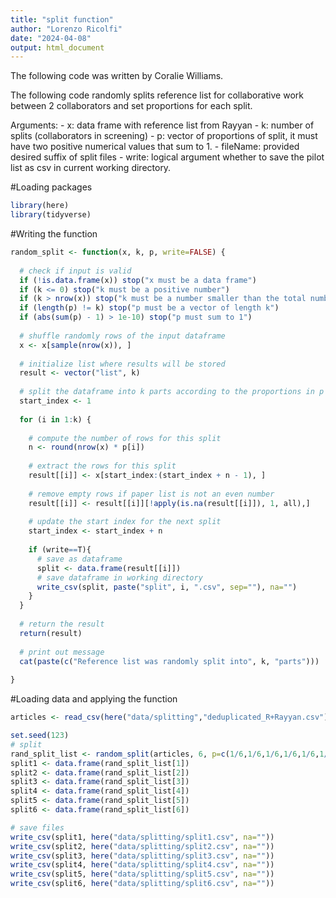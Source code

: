 ```yaml
---
title: "split function"
author: "Lorenzo Ricolfi"
date: "2024-04-08"
output: html_document
---
```


The following code was written by Coralie Williams.

The following code randomly splits reference list for collaborative work between 2 collaborators and set proportions for each split.

Arguments: 
- x: data frame with reference list from Rayyan
- k: number of splits (collaborators in screening)
- p: vector of proportions of split, it must have two positive numerical values that sum to 1. 
- fileName: provided desired suffix of split files
- write: logical argument whether to save the pilot list as csv in current working directory.

#Loading packages
```r
library(here)
library(tidyverse)
```

#Writing the function
```r
random_split <- function(x, k, p, write=FALSE) {
  
  # check if input is valid
  if (!is.data.frame(x)) stop("x must be a data frame")
  if (k <= 0) stop("k must be a positive number")
  if (k > nrow(x)) stop("k must be a number smaller than the total number of entries in the dataframe")
  if (length(p) != k) stop("p must be a vector of length k")
  if (abs(sum(p) - 1) > 1e-10) stop("p must sum to 1")
  
  # shuffle randomly rows of the input dataframe
  x <- x[sample(nrow(x)), ]
  
  # initialize list where results will be stored
  result <- vector("list", k)
  
  # split the dataframe into k parts according to the proportions in p
  start_index <- 1
  
  for (i in 1:k) {
    
    # compute the number of rows for this split
    n <- round(nrow(x) * p[i])
    
    # extract the rows for this split
    result[[i]] <- x[start_index:(start_index + n - 1), ]
    
    # remove empty rows if paper list is not an even number
    result[[i]] <- result[[i]][!apply(is.na(result[[i]]), 1, all),]
    
    # update the start index for the next split
    start_index <- start_index + n
    
    if (write==T){
      # save as dataframe 
      split <- data.frame(result[[i]])
      # save dataframe in working directory
      write_csv(split, paste("split", i, ".csv", sep=""), na="")
    }
  }
  
  # return the result
  return(result)
  
  # print out message
  cat(paste(c("Reference list was randomly split into", k, "parts")))
  
}
```

#Loading data and applying the function
```r
articles <- read_csv(here("data/splitting","deduplicated_R+Rayyan.csv"), skip = 0)

set.seed(123)
# split
rand_split_list <- random_split(articles, 6, p=c(1/6,1/6,1/6,1/6,1/6,1/6))
split1 <- data.frame(rand_split_list[1])
split2 <- data.frame(rand_split_list[2])
split3 <- data.frame(rand_split_list[3])
split4 <- data.frame(rand_split_list[4])
split5 <- data.frame(rand_split_list[5])
split6 <- data.frame(rand_split_list[6])

# save files
write_csv(split1, here("data/splitting/split1.csv", na=""))
write_csv(split2, here("data/splitting/split2.csv", na=""))
write_csv(split3, here("data/splitting/split3.csv", na=""))
write_csv(split4, here("data/splitting/split4.csv", na=""))
write_csv(split5, here("data/splitting/split5.csv", na=""))
write_csv(split6, here("data/splitting/split6.csv", na=""))
```
